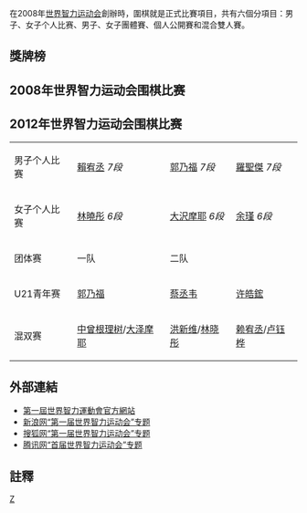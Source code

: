 在2008年[[世界智力运动会|世界智力运动会]]創辦時，圍棋就是正式比賽項目，共有六個分項目：男子、女子个人比赛、男子、女子團體賽、個人公開賽和混合雙人賽。

==獎牌榜==
{{世界智力運動會圍棋比賽獎牌榜}}

==2008年世界智力运动会围棋比赛==
{{main|第一届世界智力运动会围棋比赛}}
{{第一屆世界智力運動會圍棋比賽獎牌榜}}

==2012年世界智力运动会围棋比赛==
{| {{MedalistTable|type=項目
|columns=1|style=font-size:small;}}
|-
|男子个人比赛
|{{flagicon|TPE
}}[[賴宥丞|賴宥丞]] ''7段''
|{{flagicon|TPE
}}[[郭乃福|郭乃福]] ''7段''
|{{flagicon|TPE
}}[[羅聖傑|羅聖傑]] ''7段''
|-
|女子个人比赛
|{{flagicon|TPE
}}[[林曉彤|林曉彤]] ''6段''
|{{flagicon|JPN}}[[大沢摩耶|大沢摩耶]] ''6段''
|{{flagicon|CAN}}[[余瑾|余瑾]] ''6段''
|-
|团体赛
|{{TPE}}一队
|{{TPE}}二队
|{{SGP}}
|-
|U21青年赛
|{{flagicon|TPE
}}[[郭乃福|郭乃福]]
|{{flagicon|TPE
}}[[蔡丞韦|蔡丞韦]]
|{{flagicon|TPE
}}[[许皓鋐|许皓鋐]]
|-
|混双赛
|{{flagicon|JPN}}[[中曾根理树|中曾根理树]]/[[大泽摩耶|大泽摩耶]]
|{{flagicon|TPE
}}[[洪新维|洪新维]]/[[林晓彤|林晓彤]]
|{{flagicon|TPE
}}[[赖宥丞|赖宥丞]]/[[卢钰桦|卢钰桦]]
|}

== 外部連結 ==
*[http://www.2008wmsg.org 第一屆世界智力運動會官方網站]{{Wayback|url=http://www.2008wmsg.org/ |date=20200425144133 }}
*[http://sports.sina.com.cn/go/2008wmsg/ 新浪网“第一届世界智力运动会”专题]{{Wayback|url=http://sports.sina.com.cn/go/2008wmsg/ |date=20081011124835 }}
*[http://sports.sohu.com/s2008/zyh01/ 搜狐网“第一届世界智力运动会”专题]{{Wayback|url=http://sports.sohu.com/s2008/zyh01/ |date=20081003093015 }}
*[http://sports.qq.com/chess/zhiyun/index.htm 腾讯网“首届世界智力运动会”专题]{{Wayback|url=http://sports.qq.com/chess/zhiyun/index.htm |date=20081006053928 }}

==註釋==
{{reflist}}

{{圍棋世界賽事}}
[[Category:国际围棋比赛|Z]]